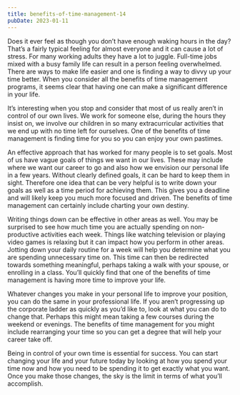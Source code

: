 ```yaml
---
title: benefits-of-time-management-14
pubDate: 2023-01-11
---
```


Does it ever feel as though you don’t have enough waking hours in the day? That’s a fairly typical feeling for almost everyone and it can cause a lot of stress. For many working adults they have a lot to juggle. Full-time jobs mixed with a busy family life can result in a person feeling overwhelmed. There are ways to make life easier and one is finding a way to divvy up your time better. When you consider all the benefits of time management programs, it seems clear that having one can make a significant difference in your life.

It’s interesting when you stop and consider that most of us really aren’t in control of our own lives. We work for someone else, during the hours they insist on, we involve our children in so many extracurricular activities that we end up with no time left for ourselves. One of the benefits of time management is finding time for you so you can enjoy your own pastimes.

An effective approach that has worked for many people is to set goals. Most of us have vague goals of things we want in our lives. These may include where we want our career to go and also how we envision our personal life in a few years. Without clearly defined goals, it can be hard to keep them in sight. Therefore one idea that can be very helpful is to write down your goals as well as a time period for achieving them. This gives you a deadline and will likely keep you much more focused and driven. The benefits of time management can certainly include charting your own destiny.

Writing things down can be effective in other areas as well. You may be surprised to see how much time you are actually spending on non-productive activities each week. Things like watching television or playing video games is relaxing but it can impact how you perform in other areas. Jotting down your daily routine for a week will help you determine what you are spending unnecessary time on. This time can then be redirected towards something meaningful, perhaps taking a walk with your spouse, or enrolling in a class. You’ll quickly find that one of the benefits of time management is having more time to improve your life.

Whatever changes you make in your personal life to improve your position, you can do the same in your professional life. If you aren’t progressing up the corporate ladder as quickly as you’d like to, look at what you can do to change that. Perhaps this might mean taking a few courses during the weekend or evenings. The benefits of time management for you might include rearranging your time so you can get a degree that will help your career take off.

Being in control of your own time is essential for success. You can start changing your life and your future today by looking at how you spend your time now and how you need to be spending it to get exactly what you want. Once you make those changes, the sky is the limit in terms of what you’ll accomplish.